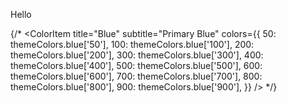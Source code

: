 
<Meta title="Foundations/Colors" />
<p className="font-bold p-4 text-purple-500">Hello</p>

<ColorPalette>
  <ColorItem
    title="Gray"
    subtitle="Primary Gray"
    colors={{
      50: '#F5F6F7',
      100: '#EBEDF1',
      200: '#D3D8DE',
      300: '#BAC1CB',
      400: '#828FA1',
      500: '#64748B',
      600: '#5A687D',
      700: '#37404C',
      800: '#323A46',
      900: '#232921',
    }}
  />
  <ColorItem
    title="Red"
    subtitle="Warning Red"
    colors={{
      50: '#FDE8E8',
      100: '#F4B7B7',
      200: '#EB8383',
      300: '#E66565',
      400: '#E14646',
      500: '#DE3131',
      600: '#C82C2C',
      700: '#B22727',
      800: '#851D1D',
      900: '#4E1111',
    }}
  />
</ColorPalette>

  {/* <ColorItem
    title="Blue"
    subtitle="Primary Blue"
    colors={{
      50: themeColors.blue['50'],
      100: themeColors.blue['100'],
      200: themeColors.blue['200'],
      300: themeColors.blue['300'],
      400: themeColors.blue['400'],
      500: themeColors.blue['500'],
      600: themeColors.blue['600'],
      700: themeColors.blue['700'],
      800: themeColors.blue['800'],
      900: themeColors.blue['900'],
    }}
  /> */}
